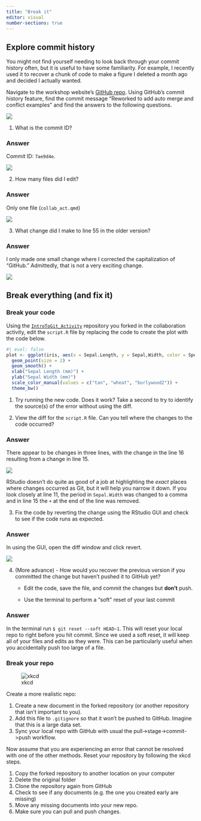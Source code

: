 ```yaml
---
title: "Break it"
editor: visual
number-sections: true
---
```


## Explore commit history

You might not find yourself needing to look back through your commit history often, but it is useful to have some familiarity. For example, I recently used it to recover a chunk of code to make a figure I deleted a month ago and decided I actually wanted.

Navigate to the workshop website's [GitHub repo](https://github.com/bcknr/IntroToGit). Using GitHub's commit history feature, find the commit message "Reworked to add auto merge and conflict examples" and find the answers to the following questions.

![](/images/historybutton.png)

1.  What is the commit ID?

::: {.callout-note collapse="true" icon="false"}
### Answer

Commit ID: `7ae9d4e`.

![](/images/recover_ans1.png)
:::

2.  How many files did I edit?

::: {.callout-note collapse="true" icon="false"}
### Answer

Only one file (`collab_act.qmd`)

![](/images/recover_ans2.png)
:::

3.  What change did I make to line 55 in the older version?

::: {.callout-note collapse="true" icon="false"}
### Answer

I only made one small change where I corrected the capitalization of "GitHub." Admittedly, that is not a very exciting change.

![](/images/recover_ans3.png)
:::

## Break everything (and fix it)

### Break your code

Using the [`IntroToGit_Activity`](https://github.com/bcknr/IntroToGit_Activity) repository you forked in the collaboration activity, edit the `script.R` file by replacing the code to create the plot with the code below.

```r
#| eval: false
plot <- ggplot(iris, aes(x = Sepal.Length, y = Sepal,Width, color = Species)) +
  geom_point(size = 2) +
  geom_smooth() +
  xlab("Sepal Length (mm)") +
  ylab("Sepal Width (mm)") 
  scale_color_manual(values = c("tan", "wheat", "burlywood2")) +
  theme_bw()
```

1.  Try running the new code. Does it work? Take a second to try to identify the source(s) of the error without using the diff.

2.  View the diff for the `script.R` file. Can you tell where the changes to the code occurred?

::: {.callout-tip collapse="true" icon="false"}
### Answer

There appear to be changes in three lines, with the change in the line 16 resulting from a change in line 15.

![](/images/recover_ans5.png)

RStudio doesn't do quite as good of a job at highlighting the *exact* places where changes occurred as Git, but it will help you narrow it down. If you look closely at line 11, the period in `Sepal.Width` was changed to a comma and in line 15 the `+` at the end of the line was removed.
:::

3.  Fix the code by reverting the change using the RStudio GUI and check to see if the code runs as expected.

::: {.callout-tip collapse="true" icon="false"}
### Answer

In using the GUI, open the diff window and click revert.

![](/images/recover_ans6.png)
:::

4.  (More advance) - How would you recover the previous version if you committed the change but haven't pushed it to GitHub yet?
    -   Edit the code, save the file, and commit the changes but **don't** push.

    -   Use the terminal to perform a "soft" reset of your last commit

::: {.callout-tip collapse="true" icon="false"}
### Answer

In the terminal run `$ git reset --soft HEAD~1`. This will reset your local repo to right before you hit commit. Since we used a soft reset, it will keep all of your files and edits as they were. This can be particularly useful when you accidentally push too large of a file.
:::

### Break your repo

![xkcd](/images/burn.png)

Create a more realistic repo:

1.  Create a new document in the forked repository (or another repository that isn't important to you).
2.  Add this file to `.gitignore` so that it won't be pushed to GitHub. Imagine that this is a large data set.
3.  Sync your local repo with GitHub with usual the pull-\>stage-\>commit-\>push workflow.

Now assume that you are experiencing an error that cannot be resolved with one of the other methods. Reset your repository by following the xkcd steps.

1.  Copy the forked repository to another location on your computer
2.  Delete the original folder
3.  Clone the repository again from GitHub
4.  Check to see if any documents (e.g. the one you created early are missing)
5.  Move any missing documents into your new repo.
6.  Make sure you can pull and push changes.
